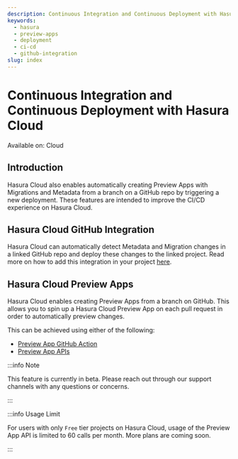 ```yaml
---
description: Continuous Integration and Continuous Deployment with Hasura Cloud
keywords:
  - hasura
  - preview-apps
  - deployment
  - ci-cd
  - github-integration
slug: index
---
```



# Continuous Integration and Continuous Deployment with Hasura Cloud

<div className="badge badge--primary heading-badge">Available on: Cloud</div>

## Introduction

Hasura Cloud also enables automatically creating Preview Apps with Migrations and Metadata from a branch on a GitHub
repo by triggering a new deployment. These features are intended to improve the CI/CD experience on Hasura Cloud.

## Hasura Cloud GitHub Integration

Hasura Cloud can automatically detect Metadata and Migration changes in a linked GitHub repo and deploy these changes to
the linked project. Read more on how to add this integration in your project
[here](/hasura-cloud/ci-cd/github-integration.mdx).

## Hasura Cloud Preview Apps

Hasura Cloud enables creating Preview Apps from a branch on GitHub. This allows you to spin up a Hasura Cloud Preview
App on each pull request in order to automatically preview changes.

This can be achieved using either of the following:

- [Preview App GitHub Action](/hasura-cloud/ci-cd/preview-apps.mdx#preview-apps-github-action)
- [Preview App APIs](/hasura-cloud/ci-cd/preview-apps.mdx#preview-apps-api)

:::info Note

This feature is currently in beta. Please reach out through our support channels with any questions or concerns.

:::

:::info Usage Limit

For users with only `Free` tier projects on Hasura Cloud, usage of the Preview App API is limited to 60 calls per month.
More plans are coming soon.

:::
